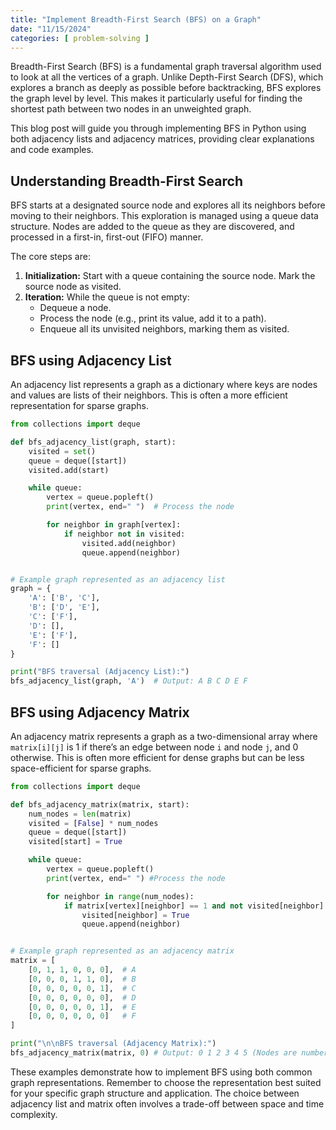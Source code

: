 ```yaml
---
title: "Implement Breadth-First Search (BFS) on a Graph"
date: "11/15/2024"
categories: [ problem-solving ]
---
```


Breadth-First Search (BFS) is a fundamental graph traversal algorithm used to look at all the vertices of a graph.  Unlike Depth-First Search (DFS), which explores a branch as deeply as possible before backtracking, BFS explores the graph level by level. This makes it particularly useful for finding the shortest path between two nodes in an unweighted graph.

This blog post will guide you through implementing BFS in Python using both adjacency lists and adjacency matrices, providing clear explanations and code examples.


## Understanding Breadth-First Search

BFS starts at a designated source node and explores all its neighbors before moving to their neighbors.  This exploration is managed using a queue data structure.  Nodes are added to the queue as they are discovered, and processed in a first-in, first-out (FIFO) manner.

The core steps are:

1. **Initialization:**  Start with a queue containing the source node.  Mark the source node as visited.
2. **Iteration:** While the queue is not empty:
   - Dequeue a node.
   - Process the node (e.g., print its value, add it to a path).
   - Enqueue all its unvisited neighbors, marking them as visited.


## BFS using Adjacency List

An adjacency list represents a graph as a dictionary where keys are nodes and values are lists of their neighbors. This is often a more efficient representation for sparse graphs.

```python
from collections import deque

def bfs_adjacency_list(graph, start):
    visited = set()
    queue = deque([start])
    visited.add(start)

    while queue:
        vertex = queue.popleft()
        print(vertex, end=" ")  # Process the node

        for neighbor in graph[vertex]:
            if neighbor not in visited:
                visited.add(neighbor)
                queue.append(neighbor)


# Example graph represented as an adjacency list
graph = {
    'A': ['B', 'C'],
    'B': ['D', 'E'],
    'C': ['F'],
    'D': [],
    'E': ['F'],
    'F': []
}

print("BFS traversal (Adjacency List):")
bfs_adjacency_list(graph, 'A')  # Output: A B C D E F
```


## BFS using Adjacency Matrix

An adjacency matrix represents a graph as a two-dimensional array where `matrix[i][j]` is 1 if there's an edge between node `i` and node `j`, and 0 otherwise.  This is often more efficient for dense graphs but can be less space-efficient for sparse graphs.

```python
from collections import deque

def bfs_adjacency_matrix(matrix, start):
    num_nodes = len(matrix)
    visited = [False] * num_nodes
    queue = deque([start])
    visited[start] = True

    while queue:
        vertex = queue.popleft()
        print(vertex, end=" ") #Process the node

        for neighbor in range(num_nodes):
            if matrix[vertex][neighbor] == 1 and not visited[neighbor]:
                visited[neighbor] = True
                queue.append(neighbor)


# Example graph represented as an adjacency matrix
matrix = [
    [0, 1, 1, 0, 0, 0],  # A
    [0, 0, 0, 1, 1, 0],  # B
    [0, 0, 0, 0, 0, 1],  # C
    [0, 0, 0, 0, 0, 0],  # D
    [0, 0, 0, 0, 0, 1],  # E
    [0, 0, 0, 0, 0, 0]   # F
]

print("\n\nBFS traversal (Adjacency Matrix):")
bfs_adjacency_matrix(matrix, 0) # Output: 0 1 2 3 4 5 (Nodes are numbered 0-5)

```

These examples demonstrate how to implement BFS using both common graph representations. Remember to choose the representation best suited for your specific graph structure and application.  The choice between adjacency list and matrix often involves a trade-off between space and time complexity.


